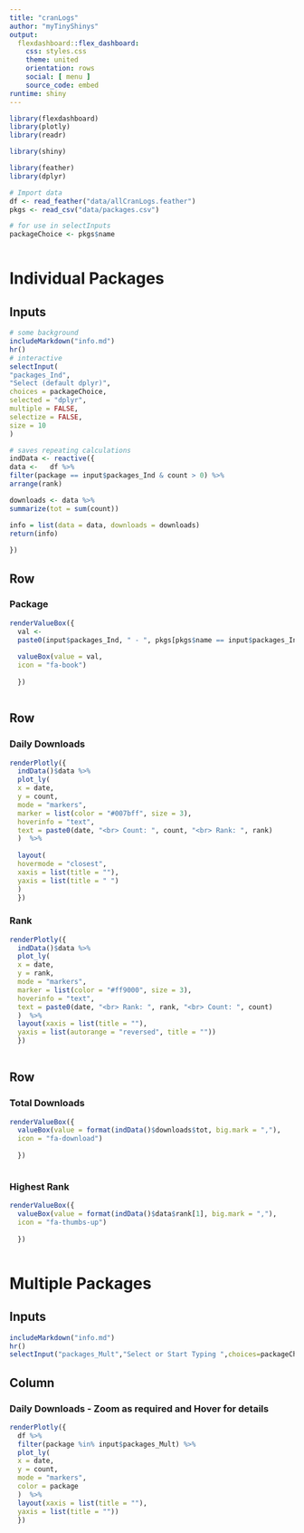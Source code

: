 ```yaml
---
title: "cranLogs"
author: "myTinyShinys"
output: 
  flexdashboard::flex_dashboard:
    css: styles.css
    theme: united
    orientation: rows
    social: [ menu ]
    source_code: embed
runtime: shiny
---
```


```r
library(flexdashboard)
library(plotly)
library(readr)

library(shiny)

library(feather)
library(dplyr)

# Import data
df <- read_feather("data/allCranLogs.feather")
pkgs <- read_csv("data/packages.csv")

# for use in selectInputs
packageChoice <- pkgs$name



```


Individual Packages
===================================== 

Inputs {.sidebar data-width=250}
-------------------------------------

``` r
# some background
includeMarkdown("info.md")
hr()
# interactive
selectInput(
"packages_Ind",
"Select (default dplyr)",
choices = packageChoice,
selected = "dplyr",
multiple = FALSE,
selectize = FALSE,
size = 10
)

```

``` r

# saves repeating calculations
indData <- reactive({
data <-   df %>%
filter(package == input$packages_Ind & count > 0) %>%
arrange(rank)

downloads <- data %>%
summarize(tot = sum(count))

info = list(data = data, downloads = downloads)
return(info)
  
})

```

Row
-----------------------------------------------------------------------

### Package 

```r

renderValueBox({
  val <-
  paste0(input$packages_Ind, " - ", pkgs[pkgs$name == input$packages_Ind, ]$description)
  
  valueBox(value = val,
  icon = "fa-book")
  
  })



```


Row
-----------------------------------------------------------------------

### Daily Downloads 

```r


renderPlotly({
  indData()$data %>%
  plot_ly(
  x = date,
  y = count,
  mode = "markers",
  marker = list(color = "#007bff", size = 3),
  hoverinfo = "text",
  text = paste0(date, "<br> Count: ", count, "<br> Rank: ", rank)
  )  %>%
  
  layout(
  hovermode = "closest",
  xaxis = list(title = ""),
  yaxis = list(title = " ")
  )
  })


```


### Rank

```r

renderPlotly({
  indData()$data %>%
  plot_ly(
  x = date,
  y = rank,
  mode = "markers",
  marker = list(color = "#ff9000", size = 3),
  hoverinfo = "text",
  text = paste0(date, "<br> Rank: ", rank, "<br> Count: ", count)
  )  %>%
  layout(xaxis = list(title = ""),
  yaxis = list(autorange = "reversed", title = ""))
  })
  


```



Row
-----------------------------------------------------------------------

### Total Downloads

```r

renderValueBox({
  valueBox(value = format(indData()$downloads$tot, big.mark = ","),
  icon = "fa-download")
  
  })



```

### Highest Rank

```r

renderValueBox({
  valueBox(value = format(indData()$data$rank[1], big.mark = ","),
  icon = "fa-thumbs-up")
  
  })



```

Multiple Packages
===================================== 

Inputs {.sidebar data-width=250}
-------------------------------------

``` r
includeMarkdown("info.md")
hr()
selectInput("packages_Mult","Select or Start Typing ",choices=packageChoice,selected=c("rbokeh","ggvis","plotly","iplots","rggobi","googlevis"), multiple=TRUE)

```

Column {data-width=650}
-----------------------------------------------------------------------

### Daily Downloads - Zoom as required and Hover for details

```r


renderPlotly({
  df %>%
  filter(package %in% input$packages_Mult) %>%
  plot_ly(
  x = date,
  y = count,
  mode = "markers",
  color = package
  )  %>%
  layout(xaxis = list(title = ""),
  yaxis = list(title = ""))
  })


```


